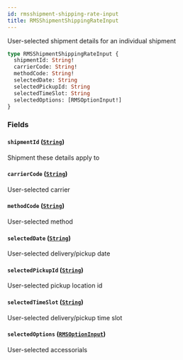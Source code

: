 ```yaml
---
id: rmsshipment-shipping-rate-input
title: RMSShipmentShippingRateInput
---
```


User-selected shipment details for an individual shipment

```graphql
type RMSShipmentShippingRateInput {
  shipmentId: String!
  carrierCode: String!
  methodCode: String!
  selectedDate: String
  selectedPickupId: String
  selectedTimeSlot: String
  selectedOptions: [RMSOptionInput!]
}
```

### Fields

#### `shipmentId` ([`String`](../../rate-manager-service/scalars/string))

Shipment these details apply to

#### `carrierCode` ([`String`](../../rate-manager-service/scalars/string))

User-selected carrier

#### `methodCode` ([`String`](../../rate-manager-service/scalars/string))

User-selected method

#### `selectedDate` ([`String`](../../rate-manager-service/scalars/string))

User-selected delivery/pickup date

#### `selectedPickupId` ([`String`](../../rate-manager-service/scalars/string))

User-selected pickup location id

#### `selectedTimeSlot` ([`String`](../../rate-manager-service/scalars/string))

User-selected delivery/pickup time slot

#### `selectedOptions` ([`RMSOptionInput`](../../rate-manager-service/inputs/rmsoption-input))

User-selected accessorials
